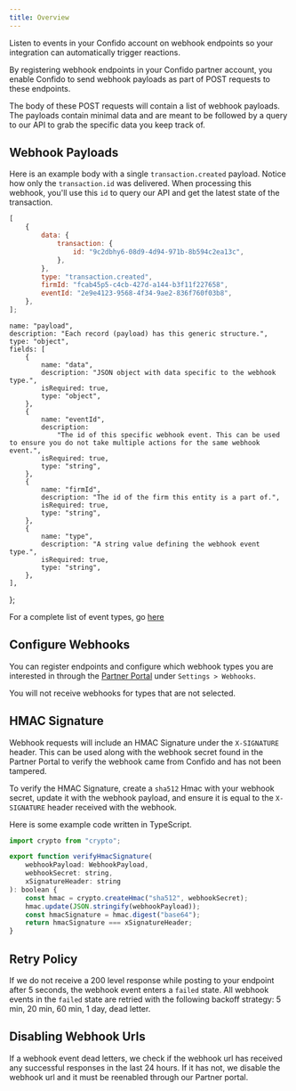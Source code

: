 ```yaml
---
title: Overview
---
```



Listen to events in your Confido account on webhook endpoints so your integration can automatically trigger reactions.

By registering webhook endpoints in your Confido partner account, you enable Confido to send webhook payloads as part of POST requests to these endpoints.

The body of these POST requests will contain a list of webhook payloads. The payloads contain minimal data and are meant to be followed by a query to our API to grab the specific data you keep track of.

## Webhook Payloads

Here is an example body with a single `transaction.created` payload. Notice how only the `transaction.id` was delivered. When processing this webhook, you'll use this `id` to query our API and get the latest state of the transaction.

```javascript
[
    {
        data: {
            transaction: {
                id: "9c2dbhy6-08d9-4d94-971b-8b594c2ea13c",
            },
        },
        type: "transaction.created",
        firmId: "fcab45p5-c4cb-427d-a144-b3f11f227658",
        eventId: "2e9e4123-9568-4f34-9ae2-836f760f03b8",
    },
];
```

    name: "payload",
    description: "Each record (payload) has this generic structure.",
    type: "object",
    fields: [
        {
            name: "data",
            description: "JSON object with data specific to the webhook type.",
            isRequired: true,
            type: "object",
        },
        {
            name: "eventId",
            description:
                "The id of this specific webhook event. This can be used to ensure you do not take multiple actions for the same webhook event.",
            isRequired: true,
            type: "string",
        },
        {
            name: "firmId",
            description: "The id of the firm this entity is a part of.",
            isRequired: true,
            type: "string",
        },
        {
            name: "type",
            description: "A string value defining the webhook event type.",
            isRequired: true,
            type: "string",
        },
    ],
};

<ObjectDoc objectDefinition={WebhookPayloadDef} />

For a complete list of event types, go [here](/docs/webhooks/types)

## Configure Webhooks

You can register endpoints and configure which webhook types you are interested in through the [Partner Portal](https://app.gravity-legal.com/) under `Settings > Webhooks`.

You will not receive webhooks for types that are not selected.

## HMAC Signature

Webhook requests will include an HMAC Signature under the `X-SIGNATURE` header. This can be used along with the webhook secret found in the Partner Portal to verify the webhook came from Confido and has not been tampered.

To verify the HMAC Signature, create a `sha512` Hmac with your webhook secret, update it with the webhook payload, and ensure it is equal to the `X-SIGNATURE` header received with the webhook.

Here is some example code written in TypeScript.

```javascript
import crypto from "crypto";

export function verifyHmacSignature(
    webhookPayload: WebhookPayload,
    webhookSecret: string,
    xSignatureHeader: string
): boolean {
    const hmac = crypto.createHmac("sha512", webhookSecret);
    hmac.update(JSON.stringify(webhookPayload));
    const hmacSignature = hmac.digest("base64");
    return hmacSignature === xSignatureHeader;
}
```

## Retry Policy

If we do not receive a 200 level response while posting to your endpoint after 5 seconds, the webhook event enters a `failed` state. All webhook events in the `failed` state are retried with the following backoff strategy: 5 min, 20 min, 60 min, 1 day, dead letter.

## Disabling Webhook Urls

If a webhook event dead letters, we check if the webhook url has received any successful responses in the last 24 hours. If it has not, we disable the webhook url and it must be reenabled through our Partner portal.
